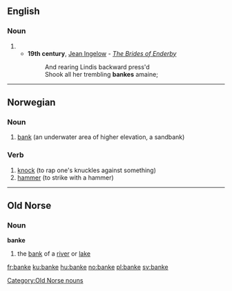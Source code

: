 ==English==

===Noun===
{{en-noun}}

# {{obsolete spelling of|bank}}
#*'''19th century''', [[w:Jean Ingelow|Jean Ingelow]] - ''[[s:The Brides of Enderby|The Brides of Enderby]]''
#*:And rearing Lindis backward press'd
#*:Shook all her trembling '''bankes''' amaine;


----
==Norwegian==

===Noun===
{{infl|no|noun|g=m}}

# [[bank]] (an underwater area of higher elevation, a sandbank)

===Verb===
{{infl|no|verb}}

# [[knock]] (to rap one's knuckles against something)
# [[hammer]] (to strike with a hammer)

----

==Old Norse==
===Noun===
'''banke'''

# the [[bank]] of a [[river]] or [[lake]]

[[Category:Old Norse nouns]]

[[fr:banke]]
[[ku:banke]]
[[hu:banke]]
[[no:banke]]
[[pl:banke]]
[[sv:banke]]